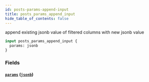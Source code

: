 ```yaml
---
id: posts-params-append-input
title: posts_params_append_input
hide_table_of_contents: false
---
```


append existing jsonb value of filtered columns with new jsonb value

```graphql
input posts_params_append_input {
  params: jsonb
}
```

### Fields

#### [`params`](#) ([`jsonb`](../scalars/jsonb))
